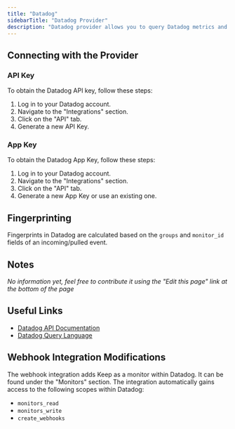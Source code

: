```yaml
---
title: "Datadog"
sidebarTitle: "Datadog Provider"
description: "Datadog provider allows you to query Datadog metrics and logs for monitoring and analytics."
---
```


<AutoGeneratedSnippet />

## Connecting with the Provider

### API Key

To obtain the Datadog API key, follow these steps:

1. Log in to your Datadog account.
2. Navigate to the "Integrations" section.
3. Click on the "API" tab.
4. Generate a new API Key.

### App Key

To obtain the Datadog App Key, follow these steps:

1. Log in to your Datadog account.
2. Navigate to the "Integrations" section.
3. Click on the "API" tab.
4. Generate a new App Key or use an existing one.

## Fingerprinting

Fingerprints in Datadog are calculated based on the `groups` and `monitor_id` fields of an incoming/pulled event.

## Notes

_No information yet, feel free to contribute it using the "Edit this page" link at the bottom of the page_

## Useful Links

- [Datadog API Documentation](https://docs.datadoghq.com/api/)
- [Datadog Query Language](https://docs.datadoghq.com/dashboards/querying/)

## Webhook Integration Modifications

The webhook integration adds Keep as a monitor within Datadog. It can be found under the "Monitors" section.
The integration automatically gains access to the following scopes within Datadog:
- `monitors_read`
- `monitors_write`
- `create_webhooks`
